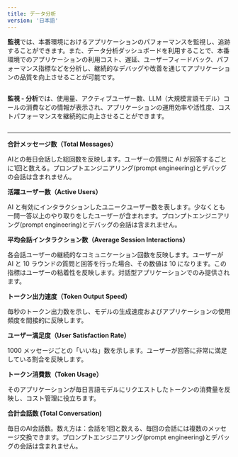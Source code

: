 ```yaml
---
title: データ分析
version: '日本語'
---
```


**監視**では、本番環境におけるアプリケーションのパフォーマンスを監視し、追跡することができます。また、データ分析ダッシュボードを利用することで、本番環境でのアプリケーションの利用コスト、遅延、ユーザーフィードバック、パフォーマンス指標などを分析し、継続的なデバッグや改善を通じてアプリケーションの品質を向上させることが可能です。

<Frame caption="監視ページ"><img src="/ja-jp/img/jp-data-analysis-1.png" alt="" /></Frame>

**監視 - 分析**では、使用量、アクティブユーザー数、LLM（大規模言語モデル）コールの消費などの情報が表示され、アプリケーションの運用効率や活性度、コストパフォーマンスを継続的に向上させることができます。

<Frame caption="監視 — 分析"><img src="/ja-jp/img/jp-data-analysis-2.png" alt="" /></Frame>

***

**合計メッセージ数（Total Messages）**

AIとの毎日会話した総回数を反映します。ユーザーの質問に AI が回答するごとに1回と数える。プロンプトエンジニアリング(prompt engineering)とデバッグの会話は含まれません。

**活躍ユーザー数（Active Users）**

AI と有効にインタラクションしたユニークユーザー数を表します。少なくとも一問一答以上のやり取りをしたユーザーが含まれます。プロンプトエンジニアリング(prompt engineering)とデバッグの会話は含まれません。

**平均会話インタラクション数（Average Session Interactions）**

各会話ユーザーの継続的なコミュニケーション回数を反映します。ユーザーが AI と 10 ラウンドの質問と回答を行った場合、その数値は 10 になります。この指標はユーザーの粘着性を反映します。対話型アプリケーションでのみ提供されます。

**トークン出力速度（Token Output Speed）**

毎秒のトークン出力数を示し、モデルの生成速度およびアプリケーションの使用頻度を間接的に反映します。

**ユーザー満足度（User Satisfaction Rate）**

1000 メッセージごとの「いいね」数を示します。ユーザーが回答に非常に満足している割合を反映します。

**トークン消費数（Token Usage）**

そのアプリケーションが毎日言語モデルにリクエストしたトークンの消費量を反映し、コスト管理に役立ちます。

**合計会話数 (Total Conversation)**

毎日のAI会話数。数え方は：会話を1回と数える、毎回の会話には複数のメッセージ交換できます。プロンプトエンジニアリング(prompt engineering)とデバッグの会話は含まれません。
